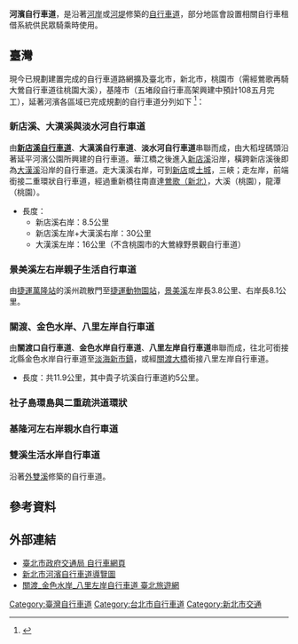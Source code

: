 '''河濱自行車道'''，是沿著[[河岸|河岸]]或[[河堤|河堤]]修築的[[自行車道|自行車道]]，部分地區會設置相關自行車租借系統供民眾騎乘時使用。

==臺灣==
現今已規劃建置完成的自行車道路網擴及臺北市，新北市，桃園市（需經鶯歌再騎大鶯自行車道往桃園大溪），基隆市（五堵段自行車高架興建中預計108五月完工），延著河濱各區域已完成規劃的自行車道分列如下 <ref>{{Cite web |url=http://riversidepark.taipei/BikePath/index.aspx |title=臺北市河濱自行車道 |accessdate=2019-04-22 |archive-date=2016-07-29 |archive-url=https://web.archive.org/web/20160729091330/http://riversidepark.taipei/BikePath/index.aspx |dead-url=no }}</ref>：

=== 新店溪、大漢溪與淡水河自行車道===
由'''[[新店溪自行車道|新店溪自行車道]]'''、''' 大漢溪自行車道'''、'''淡水河自行車道'''串聯而成，由大稻埕碼頭沿著延平河濱公園所興建的自行車道。華江橋之後進入[[新店溪|新店溪]]沿岸，橫跨新店溪後即為[[大漢溪|大漢溪]]沿岸的自行車道。走大漢溪右岸，可到[[新店區|新店]]或[[土城區|土城]]，三峽；走左岸，前端銜接二重環狀自行車道，經過重新橋往南直達[[鶯歌區|鶯歌（新北）]]，大溪（桃園），龍潭（桃園）。

*長度：
**新店溪右岸：8.5公里
**新店溪左岸+大漢溪右岸：30公里
**大漢溪左岸：16公里（不含桃園市的大鶯綠野景觀自行車道）

=== 景美溪左右岸親子生活自行車道 ===
{{main|景美溪左右岸親子生活自行車道}}
由[[捷運萬隆站|捷運萬隆站]]的溪州疏散門至[[捷運動物園站|捷運動物園站]]，[[景美溪|景美溪]]左岸長3.8公里、右岸長8.1公里。

=== 關渡、金色水岸、八里左岸自行車道 ===
由'''關渡口自行車道'''、'''金色水岸自行車道'''、'''八里左岸自行車道'''串聯而成，往北可銜接北縣金色水岸自行車道至[[淡海新市鎮|淡海新市鎮]]，或經[[關渡大橋|關渡大橋]]銜接八里左岸自行車道。

*長度：共11.9公里，其中貴子坑溪自行車道約5公里。

=== 社子島環島與二重疏洪道環狀 ===
{{main|新北市自行車道#二重疏洪道環狀自行車道}}
=== 基隆河左右岸親水自行車道 ===
{{main|基隆河自行車道}}

=== 雙溪生活水岸自行車道 ===
沿著[[外雙溪|外雙溪]]修築的自行車道。

==參考資料==
{{reflist}}

== 外部連結 ==
*[http://www.dot.gov.taipei/np.asp?ctNode=68848&mp=117001 臺北市政府交通局 自行車網頁] {{Wayback|url=http://www.dot.gov.taipei/np.asp?ctNode=68848&mp=117001 |date=20160609164340 }}
*[https://water.ntpc.gov.tw/News/Detail/1543.htm 新北市河濱自行車道導覽圖] {{Wayback|url=https://water.ntpc.gov.tw/News/Detail/1543.htm |date=20190422145849 }}
*[https://www.travel.taipei/zh-tw/attraction/details/5 關渡_金色水岸_八里左岸自行車道  臺北旅遊網] {{Wayback|url=https://www.travel.taipei/zh-tw/attraction/details/5 |date=20210512103028 }}

[[Category:臺灣自行車道|Category:臺灣自行車道]]
[[Category:台北市自行車道|Category:台北市自行車道]]
[[Category:新北市交通|Category:新北市交通]]